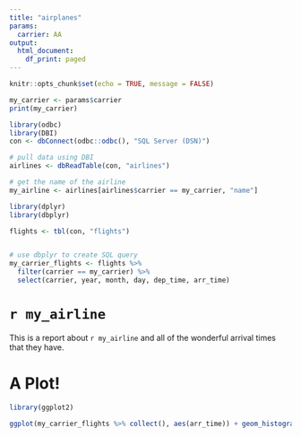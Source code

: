 ```yaml
---
title: "airplanes"
params:
  carrier: AA
output:
  html_document:
    df_print: paged
---
```


```r
knitr::opts_chunk$set(echo = TRUE, message = FALSE)
```


```r
my_carrier <- params$carrier
print(my_carrier)

library(odbc)
library(DBI)
con <- dbConnect(odbc::odbc(), "SQL Server (DSN)")

# pull data using DBI
airlines <- dbReadTable(con, "airlines")

# get the name of the airline
my_airline <- airlines[airlines$carrier == my_carrier, "name"]
```

```r
library(dplyr)
library(dbplyr)

flights <- tbl(con, "flights")


# use dbplyr to create SQL query
my_carrier_flights <- flights %>% 
  filter(carrier == my_carrier) %>%
  select(carrier, year, month, day, dep_time, arr_time)
```

# `r my_airline`

This is a report about `r my_airline` and all of the wonderful arrival times that they have.


# A Plot!

```r
library(ggplot2)

ggplot(my_carrier_flights %>% collect(), aes(arr_time)) + geom_histogram()
```